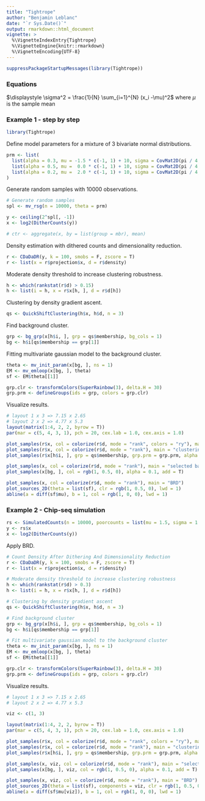 ```yaml
---
title: "Tightrope"
author: "Benjamin Leblanc"
date: "`r Sys.Date()`"
output: rmarkdown::html_document
vignette: >
  %\VignetteIndexEntry{Tightrope}
  %\VignetteEngine{knitr::rmarkdown}
  %\VignetteEncoding{UTF-8}
---
```


```r
suppressPackageStartupMessages(library(Tightrope))
```

### Equations

$\displaystyle \sigma^2 = \frac{1}{N} \sum_{i=1}^{N} (x_i -\mu)^2$ where $\mu$ is the sample mean

### Example 1 - step by step

```r
library(Tightrope)
```


Define model parameters for a mixture of 3 bivariate normal distributions.

```r
prm <- list(
  list(alpha = 0.3, mu = -1.5 * c(-1, 1) + 10, sigma = CovMat2D(pi / 4,  sx = 6.0, sy = 0.25)),
  list(alpha = 0.5, mu =  0.0 * c(-1, 1) + 10, sigma = CovMat2D(pi / 4,  sx = 4.0, sy = 0.50)),
  list(alpha = 0.2, mu =  2.0 * c(-1, 1) + 10, sigma = CovMat2D(pi / 4,  sx = 2.0, sy = 1.00))
)
```

Generate random samples with 10000 observations.

```r
# Generate random samples
spl <- mv_rsg(n = 10000, theta = prm)

y <- ceiling(2^spl[, -1])
x <- log2(DitherCounts(y))

# ctr <- aggregate(x, by = list(group = mbr), mean)
```

Density estimation with dithered counts and dimensionality reduction.

```r
r <- CDaDaDR(y, k = 100, smobs = F, zscore = T)
r <- list(x = r$projection$x, d = r$density)
```

Moderate density threshold to increase clustering robustness.

```r
h <- which(rankstat(r$d) > 0.15)
h <- list(i = h, x = r$x[h, ], d = r$d[h])
```

Clustering by density gradient ascent.

```r
qs <- QuickShiftClustering(h$x, h$d, n = 3)
```

Find background cluster.

```r
grp <- bg_grp(x[h$i, ], grp = qs$membership, bg_cols = 1)
bg <- h$i[qs$membership == grp[1]]
```

Fitting multivariate gaussian model to the background cluster.

```r
theta <- mv_init_param(x[bg, ], ns = 1)
EM <- mv_emloop(x[bg, ], theta)
sf <- EM$theta[[1]]
```


```r
grp.clr <- transformColors(SuperRainbow(3), delta.H = 30)
grp.prm <- defineGroups(ids = grp, colors = grp.clr)
```

Visualize results.

```r
# layout 1 x 3 => 7.15 x 2.65
# layout 2 x 2 => 4.77 x 5.3
layout(matrix(1:4, 2, 2, byrow = T))
par(mar = c(5, 4, 3, 1), pch = 20, cex.lab = 1.0, cex.axis = 1.0)

plot_samples(r$x, col = colorize(r$d, mode = "rank", colors = "ry"), main = "density")
plot_samples(r$x, col = colorize(r$d, mode = "rank"), main = "clustering")
plot_samples(r$x[h$i, ], grp = qs$membership, grp.prm = grp.prm, alpha = 0.1, add = T)

plot_samples(x, col = colorize(r$d, mode = "rank"), main = "selected background")
plot_samples(x[bg, ], col = rgb(1, 0.5, 0), alpha = 0.1, add = T)

plot_samples(x, col = colorize(r$d, mode = "rank"), main = "BRD")
plot_sources_2D(theta = list(sf), clr = rgb(1, 0.5, 0), lwd = 1)
abline(a = diff(sf$mu), b = 1, col = rgb(1, 0, 0), lwd = 1)
```

### Example 2 - Chip-seq simulation


```r
rs <- SimulatedCounts(n = 10000, poorcounts = list(mu = 1.5, sigma = 1.5))
y <- rs$x
x <- log2(DitherCounts(y))
```


Apply BRD.

```r
# Count Density After Dithering And Dimensionality Reduction
r <- CDaDaDR(y, k = 100, smobs = F, zscore = T)
r <- list(x = r$projection$x, d = r$density)

# Moderate density threshold to increase clustering robustness
h <- which(rankstat(r$d) > 0.3)
h <- list(i = h, x = r$x[h, ], d = r$d[h])

# Clustering by density gradient ascent
qs <- QuickShiftClustering(h$x, h$d, n = 3)

# Find background cluster
grp <- bg_grp(x[h$i, ], grp = qs$membership, bg_cols = 1)
bg <- h$i[qs$membership == grp[1]]

# Fit multivariate gaussian model to the background cluster
theta <- mv_init_param(x[bg, ], ns = 1)
EM <- mv_emloop(x[bg, ], theta)
sf <- EM$theta[[1]]
```

```r
grp.clr <- transformColors(SuperRainbow(3), delta.H = 30)
grp.prm <- defineGroups(ids = grp, colors = grp.clr)
```

Visualize results.

```r
# layout 1 x 3 => 7.15 x 2.65
# layout 2 x 2 => 4.77 x 5.3

viz <- c(1, 3)

layout(matrix(1:4, 2, 2, byrow = T))
par(mar = c(5, 4, 3, 1), pch = 20, cex.lab = 1.0, cex.axis = 1.0)

plot_samples(r$x, col = colorize(r$d, mode = "rank", colors = "ry"), main = "density")
plot_samples(r$x, col = colorize(r$d, mode = "rank"), main = "clustering")
plot_samples(r$x[h$i, ], grp = qs$membership, grp.prm = grp.prm, alpha = 0.1, add = T)

plot_samples(x, viz, col = colorize(r$d, mode = "rank"), main = "selected background")
plot_samples(x[bg, ], viz, col = rgb(1, 0.5, 0), alpha = 0.1, add = T)

plot_samples(x, viz, col = colorize(r$d, mode = "rank"), main = "BRD")
plot_sources_2D(theta = list(sf), components = viz, clr = rgb(1, 0.5, 0), lwd = 1)
abline(a = diff(sf$mu[viz]), b = 1, col = rgb(1, 0, 0), lwd = 1)
```


